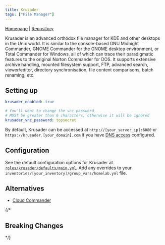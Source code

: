 ```yaml
---
title: Krusader
tags: ["File Manager"]
---
```



[Homepage](https://krusader.org/) |
[Repository](https://github.com/binhex/arch-krusader)

<Tags tags={frontmatter.tags} />

Krusader is an advanced orthodox file manager for KDE and other desktops in the Unix world. It is similar to the console-based GNU Midnight Commander, GNOME Commander for the GNOME desktop environment, or Total Commander for Windows, all of which can trace their paradigmatic features to the original Norton Commander for DOS. It supports extensive archive handling, mounted filesystem support, FTP, advanced search, viewer/editor, directory synchronisation, file content comparisons, batch renaming, etc.

## Setting up

```yaml title="inventories/homelab/group_vars/homelab.yml"
krusader_enabled: true

# You'll want to change the vnc password
# MUST be greater than 6 characters, otherwise it will be ignored
krusader_vnc_password: topsecret
```

By default, Krusader can be accessed at `http://[your_server_ip]:6080` or `https://krusader.[your_domain].com` if you have [DNS access](../guides/dns-access) configured.

## Configuration

See the default configuration options for Krusader at [`roles/krusader/defaults/main.yml`](https://github.com/Dylancyclone/ansible-homelab-orchestration/blob/main/roles/krusader/defaults/main.yml).
Add any overrides to your `inventories/[your_inventory]/group_vars/homelab.yml` file.

## Alternatives

- [Cloud Commander](./cloudcmd)

{/* 

## Breaking Changes

*/}